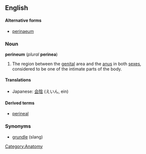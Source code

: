 {{wikipedia}}
==English==
====Alternative forms====
*[[perinaeum]]

===Noun===
'''perineum''' (''plural'' '''perinea''')

# The region between the [[genital]] area and the [[anus]] in both [[sex]]es, considered to be one of the intimate parts of the body.

====Translations====
*Japanese: [[会陰]] (えいん, ein)

====Derived terms====
*[[perineal]]

===Synonyms===
*[[grundle]] (slang)

[[Category:Anatomy]]